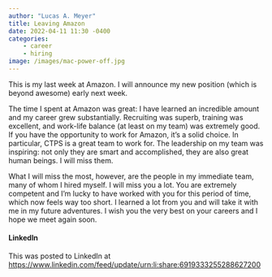 ```yaml
---
author: "Lucas A. Meyer"
title: Leaving Amazon
date: 2022-04-11 11:30 -0400
categories: 
    - career 
    - hiring
image: /images/mac-power-off.jpg
---
```


This is my last week at Amazon. I will announce my new position (which is beyond awesome) early next week. 

The time I spent at Amazon was great: I have learned an incredible amount and my career grew substantially. Recruiting was superb, training was excellent, and work-life balance (at least on my team) was extremely good. If you have the opportunity to work for Amazon, it's a solid choice. In particular, CTPS is a great team to work for. The leadership on my team was inspiring: not only they are smart and accomplished, they are also great human beings. I will miss them.

What I will miss the most, however, are the people in my immediate team, many of whom I hired myself. I will miss you a lot. You are extremely competent and I'm lucky to have worked with you for this period of time, which now feels way too short. I learned a lot from you and will take it with me in my future adventures. I wish you the very best on your careers and I hope we meet again soon.

#### LinkedIn

This was posted to LinkedIn at <https://www.linkedin.com/feed/update/urn:li:share:6919333255288627200>
